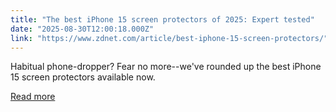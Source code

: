 ```yaml
---
title: "The best iPhone 15 screen protectors of 2025: Expert tested"
date: "2025-08-30T12:00:18.000Z"
link: "https://www.zdnet.com/article/best-iphone-15-screen-protectors/"
---
```


Habitual phone-dropper? Fear no more--we've rounded up the best iPhone 15 screen protectors available now.

[Read more](https://www.zdnet.com/article/best-iphone-15-screen-protectors/)

